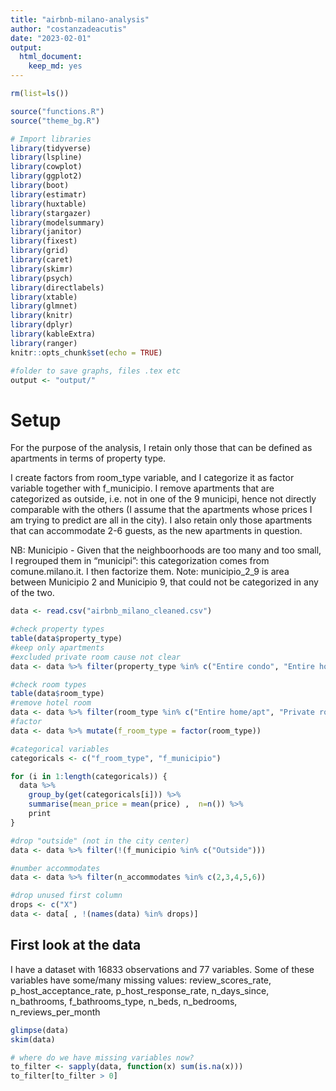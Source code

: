 ```yaml
---
title: "airbnb-milano-analysis"
author: "costanzadeacutis"
date: "2023-02-01"
output: 
  html_document: 
    keep_md: yes
---
```


```r
rm(list=ls())

source("functions.R")
source("theme_bg.R")

# Import libraries
library(tidyverse)
library(lspline)
library(cowplot)
library(ggplot2)
library(boot)
library(estimatr)
library(huxtable)
library(stargazer)
library(modelsummary)
library(janitor)
library(fixest)
library(grid)
library(caret)
library(skimr)
library(psych)
library(directlabels)
library(xtable)
library(glmnet)
library(knitr)
library(dplyr)
library(kableExtra)
library(ranger)
knitr::opts_chunk$set(echo = TRUE)

#folder to save graphs, files .tex etc
output <- "output/"
```

# Setup
For the purpose of the analysis, I retain only those that can be defined as apartments in terms of property type.

I create factors from room_type variable, and I categorize it as factor variable together with f_municipio.
I remove apartments that are categorized as outside, i.e. not in one of the 9 municipi, hence not directly comparable with the others (I assume that the apartments whose prices I am trying to predict are all in the city).
I also retain only those apartments that can accommodate 2-6 guests, as the new apartments in question.

NB: Municipio - Given that the neighboorhoods are too many and too small, I regrouped them in "municipi": this categorization comes from comune.milano.it. I then factorize them.
Note: municipio_2_9 is area between Municipio 2 and Municipio 9, that could not be categorized in any of the two.

```r
data <- read.csv("airbnb_milano_cleaned.csv")

#check property types
table(data$property_type)
#keep only apartments
#excluded private room cause not clear
data <- data %>% filter(property_type %in% c("Entire condo", "Entire home", "Entire home/apt", "Entire loft", "Entire place", "Entire rental unit", "Entire serviced apartment", "Entire vacation home", "Private room in condo", "Private room in home", "Private room in loft", "Private room in rental unit", "Private room in serviced apartment", "Private room in tiny home", "Private room in vacation home", "Room in serviced apartment", "Shared room in condo", "Shared room in home", "Shared room in loft", "Shared room in rental unit", "Tiny home"))

#check room types
table(data$room_type)
#remove hotel room
data <- data %>% filter(room_type %in% c("Entire home/apt", "Private room", "Shared room"))
#factor
data <- data %>% mutate(f_room_type = factor(room_type))

#categorical variables
categoricals <- c("f_room_type", "f_municipio")

for (i in 1:length(categoricals)) {
  data %>%
    group_by(get(categoricals[i])) %>%
    summarise(mean_price = mean(price) ,  n=n()) %>%
    print
}

#drop "outside" (not in the city center)
data <- data %>% filter(!(f_municipio %in% c("Outside")))

#number accommodates
data <- data %>% filter(n_accommodates %in% c(2,3,4,5,6))

#drop unused first column
drops <- c("X")
data <- data[ , !(names(data) %in% drops)]
```

## First look at the data
I have a dataset with 16833 observations and 77 variables. Some of these variables have some/many missing values: review_scores_rate, p_host_acceptance_rate, p_host_response_rate, n_days_since, n_bathrooms, f_bathrooms_type, n_beds, n_bedrooms, n_reviews_per_month

```r
glimpse(data)
skim(data)

# where do we have missing variables now?
to_filter <- sapply(data, function(x) sum(is.na(x)))
to_filter[to_filter > 0]
```
